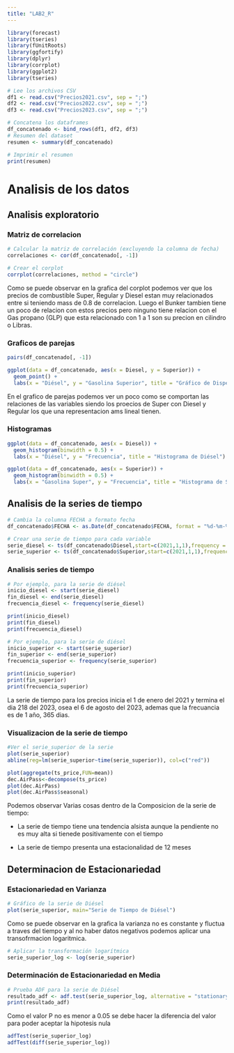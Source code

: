 ---
title: "LAB2_R"
---

```{r echo=FALSE}
library(forecast)
library(tseries)
library(fUnitRoots)
library(ggfortify)
library(dplyr)
library(corrplot)
library(ggplot2)
library(tseries)
```

```{r}
# Lee los archivos CSV
df1 <- read.csv("Precios2021.csv", sep = ";")
df2 <- read.csv("Precios2022.csv", sep = ";")
df3 <- read.csv("Precios2023.csv", sep = ";")

# Concatena los dataframes
df_concatenado <- bind_rows(df1, df2, df3)
# Resumen del dataset
resumen <- summary(df_concatenado)

# Imprimir el resumen
print(resumen)
```

# Analisis de los datos

## Analisis exploratorio

### Matriz de correlacion

```{r}
# Calcular la matriz de correlación (excluyendo la columna de fecha)
correlaciones <- cor(df_concatenado[, -1])

# Crear el corplot
corrplot(correlaciones, method = "circle")
```

Como se puede observar en la grafica del corplot podemos ver que los precios de combustible Super, Regular y Diesel estan muy relacionados entre si teniendo mass de 0.8 de correlacion. Luego el Bunker tambien tiene un poco de relacion con estos precios pero ninguno tiene relacion con el Gas propano (GLP) que esta relacionado con 1 a 1 son su precion en cilindro o Libras.

### Graficos de parejas

```{r}

pairs(df_concatenado[, -1])

ggplot(data = df_concatenado, aes(x = Diesel, y = Superior)) +
  geom_point() +
  labs(x = "Diésel", y = "Gasolina Superior", title = "Gráfico de Dispersión entre Diésel y Gasolina Superior")
```

En el grafico de parejas podemos ver un poco como se comportan las relaciones de las variables siendo los proecios de Super con Diesel y Regular los que una representacion ams lineal tienen.

### Histogramas

```{r}
ggplot(data = df_concatenado, aes(x = Diesel)) +
  geom_histogram(binwidth = 0.5) +
  labs(x = "Diésel", y = "Frecuencia", title = "Histograma de Diésel")

ggplot(data = df_concatenado, aes(x = Superior)) +
  geom_histogram(binwidth = 0.5) +
  labs(x = "Gasolina Super", y = "Frecuencia", title = "Histograma de Super")

```

## Analisis de la series de tiempo

```{r}
# Cambia la columna FECHA a formato fecha
df_concatenado$FECHA <- as.Date(df_concatenado$FECHA, format = "%d-%m-%y")

```

```{r}
# Crear una serie de tiempo para cada variable
serie_diesel <- ts(df_concatenado$Diesel,start=c(2021,1,1),frequency = 365)
serie_superior <- ts(df_concatenado$Superior,start=c(2021,1,1),frequency = 365)

```

### Analisis series de tiempo

```{r}
# Por ejemplo, para la serie de diésel
inicio_diesel <- start(serie_diesel)
fin_diesel <- end(serie_diesel)
frecuencia_diesel <- frequency(serie_diesel)

print(inicio_diesel)
print(fin_diesel)
print(frecuencia_diesel)
```

```{r}

# Por ejemplo, para la serie de diésel
inicio_superior <- start(serie_superior)
fin_superior <- end(serie_superior)
frecuencia_superior <- frequency(serie_superior)

print(inicio_superior)
print(fin_superior)
print(frecuencia_superior)
```

La serie de tiempo para los precios inicia el 1 de enero del 2021 y termina el dia 218 del 2023, osea el 6 de agosto del 2023, ademas que la frecuancia es de 1 año, 365 dias.

### Visualizacion de la serie de tiempo

```{r}
#Ver el serie_superior de la serie
plot(serie_superior)
abline(reg=lm(serie_superior~time(serie_superior)), col=c("red"))

```

```{r}
plot(aggregate(ts_price,FUN=mean))
dec.AirPass<-decompose(ts_price)
plot(dec.AirPass)
plot(dec.AirPass$seasonal)
```

Podemos observar Varias cosas dentro de la Composicion de la serie de tiempo:

-   La serie de tiempo tiene una tendencia alsista aunque la pendiente no es muy alta si tienede positivamente con el tiempo

-   La serie de tiempo presenta una estacionalidad de 12 meses

## Determinacion de Estacionariedad

### Estacionariedad en Varianza

```{r}
# Gráfico de la serie de Diésel
plot(serie_superior, main="Serie de Tiempo de Diésel")

```

Como se puede observar en la grafica la varianza no es constante y fluctua a traves del tiempo y al no haber datos negativos podemos aplicar una transofrmacion logaritmica.

```{r}
# Aplicar la transformación logarítmica
serie_superior_log <- log(serie_superior)

```

### **Determinación de Estacionariedad en Media**

```{r}
# Prueba ADF para la serie de Diésel
resultado_adf <- adf.test(serie_superior_log, alternative = "stationary")
print(resultado_adf)
```

Como el valor P no es menor a 0.05 se debe hacer la diferencia del valor para poder aceptar la hipotesis nula

```{r}
adfTest(serie_superior_log)
adfTest(diff(serie_superior_log))
```
